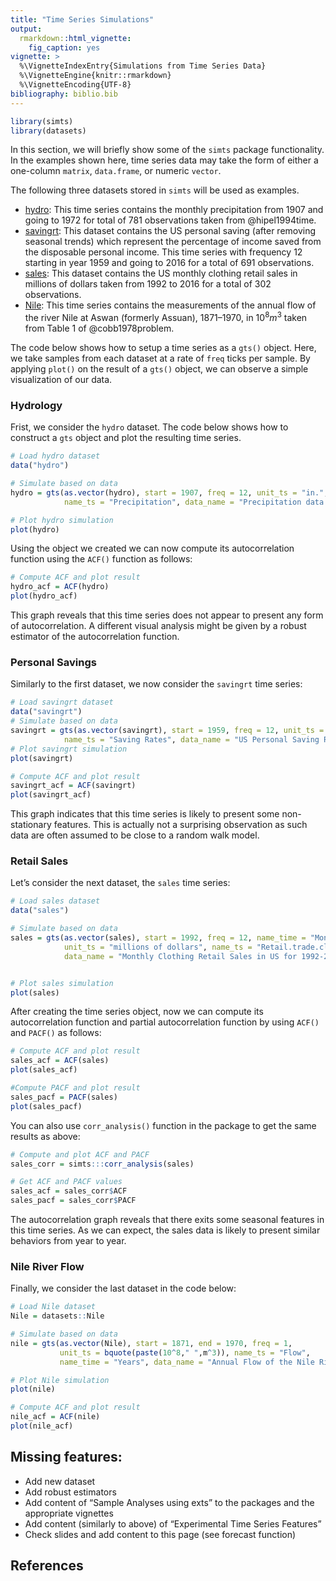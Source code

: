 ```yaml
---
title: "Time Series Simulations"
output: 
  rmarkdown::html_vignette:
    fig_caption: yes
vignette: >
  %\VignetteIndexEntry{Simulations from Time Series Data}
  %\VignetteEngine{knitr::rmarkdown}
  %\VignetteEncoding{UTF-8}
bibliography: biblio.bib
---
```


```r
library(simts)
library(datasets)
```

In this section, we will briefly show some of the `simts` package functionality. In the examples shown here, time series data may take the form of either a one-column `matrix`, `data.frame`, or numeric `vector`.

The following three datasets stored in `simts` will be used as examples.

* [hydro](https://rdrr.io/github/SMAC-Group/datapkg/man/hydro.html): This time series contains the monthly precipitation from 1907 and going to 1972 for total of 781 observations taken from @hipel1994time.
* [savingrt](https://rdrr.io/github/SMAC-Group/datapkg/man/savingrt.html): This dataset contains the US personal saving (after removing seasonal trends) which represent the percentage of income saved from the disposable personal income. This time series with frequency 12 starting in year 1959 and going to 2016 for a total of 691 observations.
* [sales](http://r-exercises.com/wp-content/uploads/2017/04/sales.csv): This dataset contains the US monthly clothing retail sales in millions of dollars taken from 1992 to 2016 for a total of 302 observations. 
* [Nile](https://stat.ethz.ch/R-manual/R-devel/library/datasets/html/Nile.html): This time series contains the measurements of the annual flow of the river Nile at Aswan (formerly Assuan), 1871–1970, in $10^8 m^3$ taken from Table 1 of @cobb1978problem.

The code below shows how to setup a time series as a `gts()` object. Here, we take samples from each dataset at a rate of `freq` ticks per sample. By applying `plot()` on the result of a `gts()` object, we can observe a simple visualization of our data.

### Hydrology 

Frist, we consider the `hydro` dataset. The code below shows how to construct a `gts` object and plot the resulting time series.

```r
# Load hydro dataset
data("hydro")

# Simulate based on data
hydro = gts(as.vector(hydro), start = 1907, freq = 12, unit_ts = "in.", 
            name_ts = "Precipitation", data_name = "Precipitation data from Hipel et al., (1994)")

# Plot hydro simulation
plot(hydro)
```

Using the object we created we can now compute its autocorrelation function using the `ACF()` function as follows:

```r
# Compute ACF and plot result
hydro_acf = ACF(hydro)
plot(hydro_acf)
```

This graph reveals that this time series does not appear to present any form of autocorrelation. A different visual analysis might be given by a robust estimator of the autocorrelation function.


### Personal Savings 

Similarly to the first dataset, we now consider the `savingrt` time series:

```r
# Load savingrt dataset
data("savingrt")
# Simulate based on data
savingrt = gts(as.vector(savingrt), start = 1959, freq = 12, unit_ts = "%", 
            name_ts = "Saving Rates", data_name = "US Personal Saving Rates")
# Plot savingrt simulation
plot(savingrt)
```

```r
# Compute ACF and plot result
savingrt_acf = ACF(savingrt)
plot(savingrt_acf)
```

This graph indicates that this time series is likely to present some non-stationary features. This is actually not a surprising observation as such data are often assumed to be close to a random walk model.


### Retail Sales

Let's consider the next dataset, the `sales` time series:

```r
# Load sales dataset
data("sales")

# Simulate based on data
sales = gts(as.vector(sales), start = 1992, freq = 12, name_time = "Month",
            unit_ts = "millions of dollars", name_ts = "Retail.trade.clothing", 
            data_name = "Monthly Clothing Retail Sales in US for 1992-2016")


# Plot sales simulation
plot(sales)
```


After creating the time series object, now we can compute its autocorrelation function and partial autocorrelation function by using `ACF()` and `PACF()` as follows:

```r
# Compute ACF and plot result
sales_acf = ACF(sales)
plot(sales_acf)
```


```r
#Compute PACF and plot result
sales_pacf = PACF(sales)
plot(sales_pacf)
```

You can also use `corr_analysis()` function in the package to get the same results as above:  

```r
# Compute and plot ACF and PACF
sales_corr = simts:::corr_analysis(sales)

# Get ACF and PACF values
sales_acf = sales_corr$ACF
sales_pacf = sales_corr$PACF
```

The autocorrelation graph reveals that there exits some seasonal features in this time series. As we can expect, the sales data is likely to present similar behaviors from year to year.


### Nile River Flow 

Finally, we consider the last dataset in the code below:

```r
# Load Nile dataset
Nile = datasets::Nile

# Simulate based on data
nile = gts(as.vector(Nile), start = 1871, end = 1970, freq = 1, 
           unit_ts = bquote(paste(10^8," ",m^3)), name_ts = "Flow", 
           name_time = "Years", data_name = "Annual Flow of the Nile River")

# Plot Nile simulation 
plot(nile)
```

```r
# Compute ACF and plot result
nile_acf = ACF(nile)
plot(nile_acf)
```

## Missing features:

- Add new dataset
- Add robust estimators
- Add content of "Sample Analyses using exts" to the packages and the appropriate vignettes
- Add content (similarly to above) of "Experimental Time Series Features"
- Check slides and add content to this page (see forecast function)


## References
